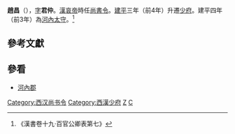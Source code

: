 '''趙昌'''（{{bd|？||？|catIdx=Z}}），[[表字|字]]'''君仲'''。[[漢哀帝|漢哀帝]]時任[[尚書令|尚書令]]。[[建平_(西漢)|建平]]三年（前4年）升遷[[少府|少府]]。建平四年（前3年）為[[河內郡_(中國)|河內]][[太守|太守]]。<ref>《漢書卷十九‧百官公卿表第七》</ref>

==參考文獻==
{{wikisource|漢書/卷019}}
{{Reflist}}

==參看==
*[[河內郡_(中國)|河內郡]]

{{漢朝人物小作品}}

{{DEFAULTSORT:Zou趙}}
[[Category:西汉尚书令|Category:西汉尚书令]]
[[Category:西漢少府|Category:西漢少府]]
[[Category:西汉太守|Z]]
[[Category:赵姓|C]]